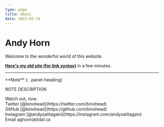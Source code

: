 ```yaml
---
type: page
title: About
date: 2021-03-19
---
```


# Andy Horn

Welcome to the wonderful world of this website.

[**Here's my old site (for link syntax)**](http://leonardlab.biology.dal.ca/Andy/) in a few minutes.

---

<div class="panel panel-info">
**Note**
{: .panel-heading}
<div class="panel-body">

NOTE DESCRIPTION

</div>
Watch out, now.
</div>

<div>
  Twitter [@binohead](https://twitter.com/binohead)
  <br />
  GitHub [@binohead](https://github.com/binohead)
  <br />
  Instagram [@andysatitagain](https://instagram.com/andysatitagain)
  <br />
  Email aghorn(at)dal.ca
</div>
